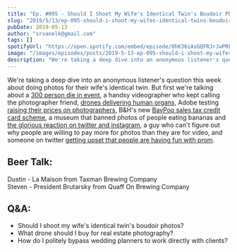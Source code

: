 ```yaml
---
title: "Ep. #095 - Should I Shoot My Wife's Identical Twin's Boudoir Photos?"
slug: "2019/5/13/ep-095-should-i-shoot-my-wifes-identical-twins-boudoir-photos"
pubDate: 2019-05-13
author: "srvanelk@gmail.com"
tags: []
spotifyUrl: "https://open.spotify.com/embed/episode/0hK36iAsGQFRJrJwPRFc2E?utm_source=generator"
image: "/images/episodes/posts/2019-5-13-ep-095-should-i-shoot-my-wifes-identical-twins-boudoir-photos/WEDDING-9_SQUARE.webp"
description: "We're taking a deep dive into an anonymous listener's question this week about doing photos for their wife's identical twin. But first we're talking about a 300 person die in event, a handsy videographer who kept calling the photographer friend, drones delivering human organs, Adobe testing raising their prices on photographers, B&H's new BayPoo sales tax credit card scheme, a museum that banned photos of people eating bananas and the glorious reaction on twitter and instagram, a guy who can't figure out why people are willing to pay more for photos than they are for video, and someone on twitter getting upset that people are having fun with prom."
---
```


We're taking a deep dive into an anonymous listener's question this week about doing photos for their wife's identical twin. But first we're talking about a [300 person die in event](https://www.eveningtimes.co.uk/news/17602529.around-300-extinction-rebellion-activists-collapse-in-kelvingrove-art-gallery/), a handsy videographer who kept calling the photographer friend, [drones delivering human organs](https://www.facebook.com/watch/?v=573203126507028), Adobe testing [raising their prices on photographers](https://www.theverge.com/2019/5/2/18526985/adobe-creative-cloud-lightroom-photoshop-plan-price-hike), B&H's new [BayPoo sales tax credit card scheme](https://www.bhphotovideo.com/l/save-instantly?utm_medium=Email%201722863&utm_campaign=CustomerService&utm_source=Payboo-No-Tax%20190509&utm_content=Retail&utm_term=payboo-save-instantly&encEmail=0DC8D31ED728D0EDF4DACC5947D610458C0DDF9D7A89D0C0235F3E4BCEB427B6), a museum that banned photos of people eating bananas and [the glorious reaction on twitter and instagram](https://news.sky.com/story/poland-museum-bans-obscene-banana-artwork-drawing-ridicule-11706891), a guy who can't figure out why people are willing to pay more for photos than they are for video, and someone on twitter [getting upset that people are having fun with prom](https://twitter.com/rachel_girdler/status/1126109365474349057).

## Beer Talk:  
Dustin - La Maison from Taxman Brewing Company  
Steven - President Brutarsky from Quaff On Brewing Company

## Q&A:
- Should I shoot my wife's identical twin's boudoir photos?
- What drone should I buy for real estate photography?
- How do I politely bypass wedding planners to work directly with clients?